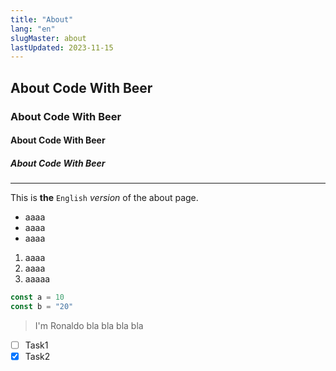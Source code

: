 ```yaml
---
title: "About"
lang: "en"
slugMaster: about
lastUpdated: 2023-11-15
---
```


## About Code With Beer

### About Code With Beer

#### About Code With Beer

##### About Code With Beer

---

This is **the** `English` _version_ of the <a>about page</a>.

- aaaa
- aaaa
- aaaa

1. aaaa
2. aaaa
3. aaaaa

```jsx
const a = 10
const b = "20"
```

> I'm Ronaldo bla bla bla bla

- [ ] Task1
- [x] Task2
